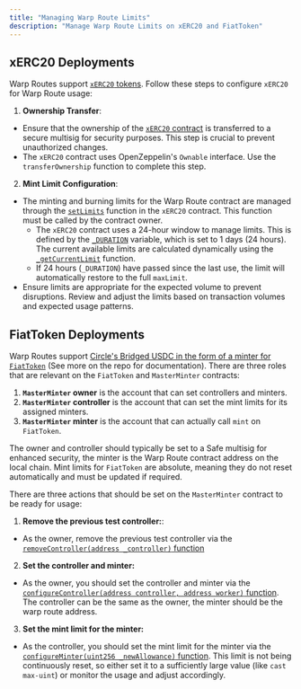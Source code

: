 ```yaml
---
title: "Managing Warp Route Limits"
description: "Manage Warp Route Limits on xERC20 and FiatToken"
---
```


## xERC20 Deployments

Warp Routes support [`xERC20` tokens](https://github.com/defi-wonderland/xERC20). Follow these steps to configure `xERC20` for Warp Route usage:

1. **Ownership Transfer**:

- Ensure that the ownership of the [`xERC20` contract](https://github.com/defi-wonderland/xERC20/blob/main/solidity/contracts/XERC20.sol) is transferred to a secure multisig for security purposes. This step is crucial to prevent unauthorized changes.
- The `xERC20` contract uses OpenZeppelin's `Ownable` interface. Use the `transferOwnership` function to complete this step.

2. **Mint Limit Configuration**:

- The minting and burning limits for the Warp Route contract are managed through the [`setLimits`](https://github.com/defi-wonderland/xERC20/blob/main/solidity/contracts/XERC20.sol#L85) function in the `xERC20` contract. This function must be called by the contract owner.
  - The `xERC20` contract uses a 24-hour window to manage limits. This is defined by the [`_DURATION`](https://github.com/defi-wonderland/xERC20/blob/main/solidity/contracts/XERC20.sol#L13) variable, which is set to 1 days (24 hours). The current available limits are calculated dynamically using the [`_getCurrentLimit`](https://github.com/defi-wonderland/xERC20/blob/main/solidity/contracts/XERC20.sol#L234) function.
  - If 24 hours (`_DURATION`) have passed since the last use, the limit will automatically restore to the full `maxLimit`.
- Ensure limits are appropriate for the expected volume to prevent disruptions. Review and adjust the limits based on transaction volumes and expected usage patterns.

## FiatToken Deployments

Warp Routes support [Circle's Bridged USDC in the form of a minter for `FiatToken`](https://github.com/circlefin/stablecoin-evm) (See more on the repo for documentation). There are three roles that are relevant on the `FiatToken` and `MasterMinter` contracts:

1. **`MasterMinter` owner** is the account that can set controllers and minters.
2. **`MasterMinter` controller** is the account that can set the mint limits for its assigned minters.
3. **`MasterMinter` minter** is the account that can actually call `mint` on `FiatToken`.

The owner and controller should typically be set to a Safe multisig for enhanced security, the minter is the Warp Route contract address on the local chain. Mint limits for `FiatToken` are absolute, meaning they do not reset automatically and must be updated if required.

There are three actions that should be set on the `MasterMinter` contract to be ready for usage:

1. **Remove the previous test controller:**:

- As the owner, remove the previous test controller via the [`removeController(address _controller)` function](https://github.com/circlefin/stablecoin-evm/blob/master/contracts/minting/Controller.sol#L87C14-L87C51)

2. **Set the controller and minter:**

- As the owner, you should set the controller and minter via the [`configureController(address controller, address worker)` function](https://github.com/circlefin/stablecoin-evm/blob/master/contracts/minting/Controller.sol#L70). The controller can be the same as the owner, the minter should be the warp route address.

3. **Set the mint limit for the minter:**

- As the controller, you should set the mint limit for the minter via the [`configureMinter(uint256 _newAllowance)` function](https://github.com/circlefin/stablecoin-evm/blob/master/contracts/minting/MintController.sol#L116). This limit is not being continuously reset, so either set it to a sufficiently large value (like `cast max-uint`) or monitor the usage and adjust accordingly.
